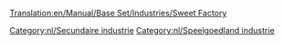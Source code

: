 [[Translation:en/Manual/Base Set/Industries/Sweet Factory]]

{{nl/Industrieën|image=en/SweetFactory.png|name=Snoepfabriek
|climates=[[nl/Manual/Klimaat#Speelgoedland|Speelgoedland]]
|accepts=[[nl/Manual/Base Set/Cargos/Suikerspin|Suikerspin]],[[nl/Manual/Base Set/Cargos/Suiker|Suiker]],[[nl/Manual/Base Set/Cargos/Toffee|Toffee]]
|produces=[[nl/Manual/Base Set/Cargos/Snoep|Snoep]]
|notes=Niet aanwezig in andere [[nl/Manual/Klimaat|klimaten]].
}}

{{nl/Navbox Industrieën}}
[[Category:nl/Secundaire industrie]]
[[Category:nl/Speelgoedland industrie]]